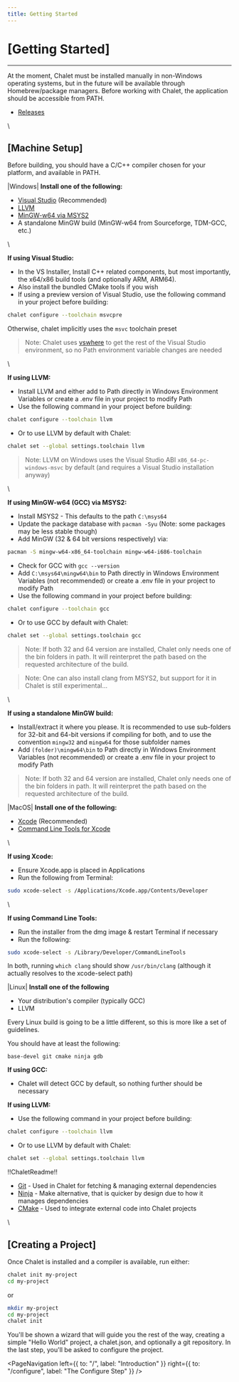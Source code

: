 ```yaml
---
title: Getting Started
---
```


# [Getting Started]

---

At the moment, Chalet must be installed manually in non-Windows operating systems, but in the future will be available through Homebrew/package managers. Before working with Chalet, the application should be accessible from PATH.

* [Releases](https://github.com/chalet-org/chalet-dev/releases)

\\

## [Machine Setup]

<!-- accordion:start Adding a C/C++ Compiler -->

Before building, you should have a C/C++ compiler chosen for your platform, and available in PATH.

<!-- tabs:start -->
|Windows|
**Install one of the following:**
* [Visual Studio](https://visualstudio.microsoft.com/) (Recommended)
* [LLVM](https://llvm.org/)
* [MinGW-w64 via MSYS2](https://www.msys2.org/)
* A standalone MinGW build (MinGW-w64 from Sourceforge, TDM-GCC, etc.) 

\

**If using Visual Studio:**
* In the VS Installer, Install C++ related components, but most importantly, the x64/x86 build tools (and optionally ARM, ARM64).
* Also install the bundled CMake tools if you wish
* If using a preview version of Visual Studio, use the following command in your project before building:

```bash
chalet configure --toolchain msvcpre
```

Otherwise, chalet implicitly uses the `msvc` toolchain preset

> Note: Chalet uses [vswhere](https://github.com/microsoft/vswhere) to get the rest of the Visual Studio environment, so no Path environment variable changes are needed

\

**If using LLVM:**
* Install LLVM and either add to Path directly in Windows Environment Variables or create a .env file in your project to modify Path
* Use the following command in your project before building:

```bash
chalet configure --toolchain llvm
```

* Or to use LLVM by default with Chalet:
```bash
chalet set --global settings.toolchain llvm
```

> Note: LLVM on Windows uses the Visual Studio ABI `x86_64-pc-windows-msvc` by default (and requires a Visual Studio installation anyway)

\

**If using MinGW-w64 (GCC) via MSYS2:**
* Install MSYS2 - This defaults to the path `C:\msys64`
* Update the package database with `pacman -Syu` (Note: some packages may be less stable though)
* Add MinGW (32 & 64 bit versions respectively) via:

```bash
pacman -S mingw-w64-x86_64-toolchain mingw-w64-i686-toolchain
```

* Check for GCC with `gcc --version`
* Add `C:\msys64\mingw64\bin` to Path directly in Windows Environment Variables (not recommended) or create a .env file in your project to modify Path
* Use the following command in your project before building:

```bash
chalet configure --toolchain gcc
```

* Or to use GCC by default with Chalet:
```bash
chalet set --global settings.toolchain gcc
```

> Note: If both 32 and 64 version are installed, Chalet only needs one of the bin folders in path. It will reinterpret the path based on the requested architecture of the build.

> Note: One can also install clang from MSYS2, but support for it in Chalet is still experimental...

\

**If using a standalone MinGW build:**
* Install/extract it where you please. It is recommended to use sub-folders for 32-bit and 64-bit versions if compiling for both, and to use the convention `mingw32` and `mingw64` for those subfolder names
* Add `(folder)\mingw64\bin` to Path directly in Windows Environment Variables (not recommended) or create a .env file in your project to modify Path

> Note: If both 32 and 64 version are installed, Chalet only needs one of the bin folders in path. It will reinterpret the path based on the requested architecture of the build.

|MacOS|
**Install one of the following:**
* [Xcode](https://developer.apple.com/xcode/) (Recommended)
* [Command Line Tools for Xcode](https://developer.apple.com/download/all/?q=%22command%20line%20tools%22)

\

**If using Xcode:**
* Ensure Xcode.app is placed in Applications
* Run the following from Terminal:

```bash
sudo xcode-select -s /Applications/Xcode.app/Contents/Developer
```

\

**If using Command Line Tools:**
* Run the installer from the dmg image & restart Terminal if necessary
* Run the following:

```bash
sudo xcode-select -s /Library/Developer/CommandLineTools
```

In both, running `which clang` should show `/usr/bin/clang` (although it actually resolves to the xcode-select path)

|Linux|
**Install one of the following**
* Your distribution's compiler (typically GCC)
* LLVM

Every Linux build is going to be a little different, so this is more like a set of guidelines.

You should have at least the following:
```
base-devel git cmake ninja gdb
```

**If using GCC:**
* Chalet will detect GCC by default, so nothing further should be necessary

**If using LLVM:**
* Use the following command in your project before building:
```bash
chalet configure --toolchain llvm
```

* Or to use LLVM by default with Chalet:
```bash
chalet set --global settings.toolchain llvm
```

<!-- tabs:end -->

<!-- accordion:end -->

<!-- accordion:start Building Chalet from Source -->

<!-- tabs:start -->

!!ChaletReadme!!

<!-- tabs:end -->

<!-- accordion:end -->

<!-- accordion:start Additional Software -->

* [Git](https://git-scm.com/) - Used in Chalet for fetching & managing external dependencies
* [Ninja](https://ninja-build.org/) - Make alternative, that is quicker by design due to how it manages dependencies
* [CMake](https://cmake.org/) - Used to integrate external code into Chalet projects

<!-- accordion:end -->

\\

## [Creating a Project]

Once Chalet is installed and a compiler is available, run either:

```bash
chalet init my-project
cd my-project
```

or

```bash
mkdir my-project
cd my-project
chalet init
```

You'll be shown a wizard that will guide you the rest of the way, creating a simple "Hello World" project, a chalet.json, and optionally a git repository. In the last step, you'll be asked to configure the project.

<PageNavigation 
    left={{
        to: "/",
        label: "Introduction"
    }}
    right={{
        to: "/configure",
        label: "The Configure Step"
    }}
/>
